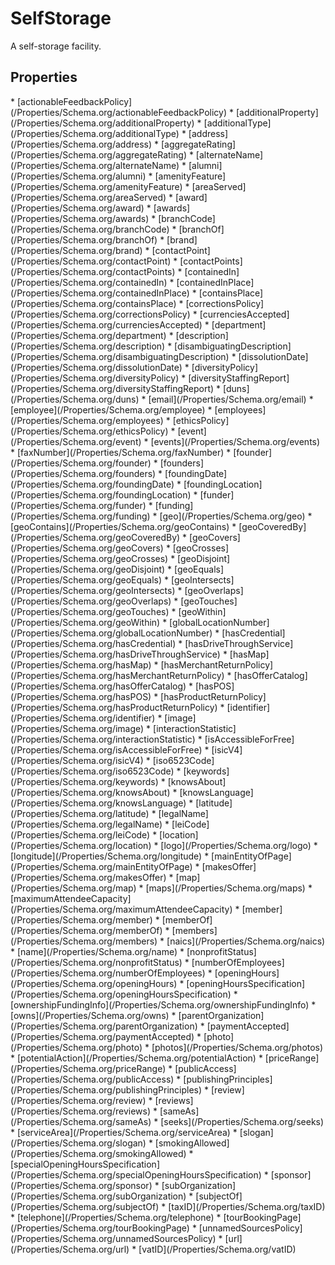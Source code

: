  
# SelfStorage

A self-storage facility.

## Properties

<Grid>
* [actionableFeedbackPolicy](/Properties/Schema.org/actionableFeedbackPolicy)
* [additionalProperty](/Properties/Schema.org/additionalProperty)
* [additionalType](/Properties/Schema.org/additionalType)
* [address](/Properties/Schema.org/address)
* [aggregateRating](/Properties/Schema.org/aggregateRating)
* [alternateName](/Properties/Schema.org/alternateName)
* [alumni](/Properties/Schema.org/alumni)
* [amenityFeature](/Properties/Schema.org/amenityFeature)
* [areaServed](/Properties/Schema.org/areaServed)
* [award](/Properties/Schema.org/award)
* [awards](/Properties/Schema.org/awards)
* [branchCode](/Properties/Schema.org/branchCode)
* [branchOf](/Properties/Schema.org/branchOf)
* [brand](/Properties/Schema.org/brand)
* [contactPoint](/Properties/Schema.org/contactPoint)
* [contactPoints](/Properties/Schema.org/contactPoints)
* [containedIn](/Properties/Schema.org/containedIn)
* [containedInPlace](/Properties/Schema.org/containedInPlace)
* [containsPlace](/Properties/Schema.org/containsPlace)
* [correctionsPolicy](/Properties/Schema.org/correctionsPolicy)
* [currenciesAccepted](/Properties/Schema.org/currenciesAccepted)
* [department](/Properties/Schema.org/department)
* [description](/Properties/Schema.org/description)
* [disambiguatingDescription](/Properties/Schema.org/disambiguatingDescription)
* [dissolutionDate](/Properties/Schema.org/dissolutionDate)
* [diversityPolicy](/Properties/Schema.org/diversityPolicy)
* [diversityStaffingReport](/Properties/Schema.org/diversityStaffingReport)
* [duns](/Properties/Schema.org/duns)
* [email](/Properties/Schema.org/email)
* [employee](/Properties/Schema.org/employee)
* [employees](/Properties/Schema.org/employees)
* [ethicsPolicy](/Properties/Schema.org/ethicsPolicy)
* [event](/Properties/Schema.org/event)
* [events](/Properties/Schema.org/events)
* [faxNumber](/Properties/Schema.org/faxNumber)
* [founder](/Properties/Schema.org/founder)
* [founders](/Properties/Schema.org/founders)
* [foundingDate](/Properties/Schema.org/foundingDate)
* [foundingLocation](/Properties/Schema.org/foundingLocation)
* [funder](/Properties/Schema.org/funder)
* [funding](/Properties/Schema.org/funding)
* [geo](/Properties/Schema.org/geo)
* [geoContains](/Properties/Schema.org/geoContains)
* [geoCoveredBy](/Properties/Schema.org/geoCoveredBy)
* [geoCovers](/Properties/Schema.org/geoCovers)
* [geoCrosses](/Properties/Schema.org/geoCrosses)
* [geoDisjoint](/Properties/Schema.org/geoDisjoint)
* [geoEquals](/Properties/Schema.org/geoEquals)
* [geoIntersects](/Properties/Schema.org/geoIntersects)
* [geoOverlaps](/Properties/Schema.org/geoOverlaps)
* [geoTouches](/Properties/Schema.org/geoTouches)
* [geoWithin](/Properties/Schema.org/geoWithin)
* [globalLocationNumber](/Properties/Schema.org/globalLocationNumber)
* [hasCredential](/Properties/Schema.org/hasCredential)
* [hasDriveThroughService](/Properties/Schema.org/hasDriveThroughService)
* [hasMap](/Properties/Schema.org/hasMap)
* [hasMerchantReturnPolicy](/Properties/Schema.org/hasMerchantReturnPolicy)
* [hasOfferCatalog](/Properties/Schema.org/hasOfferCatalog)
* [hasPOS](/Properties/Schema.org/hasPOS)
* [hasProductReturnPolicy](/Properties/Schema.org/hasProductReturnPolicy)
* [identifier](/Properties/Schema.org/identifier)
* [image](/Properties/Schema.org/image)
* [interactionStatistic](/Properties/Schema.org/interactionStatistic)
* [isAccessibleForFree](/Properties/Schema.org/isAccessibleForFree)
* [isicV4](/Properties/Schema.org/isicV4)
* [iso6523Code](/Properties/Schema.org/iso6523Code)
* [keywords](/Properties/Schema.org/keywords)
* [knowsAbout](/Properties/Schema.org/knowsAbout)
* [knowsLanguage](/Properties/Schema.org/knowsLanguage)
* [latitude](/Properties/Schema.org/latitude)
* [legalName](/Properties/Schema.org/legalName)
* [leiCode](/Properties/Schema.org/leiCode)
* [location](/Properties/Schema.org/location)
* [logo](/Properties/Schema.org/logo)
* [longitude](/Properties/Schema.org/longitude)
* [mainEntityOfPage](/Properties/Schema.org/mainEntityOfPage)
* [makesOffer](/Properties/Schema.org/makesOffer)
* [map](/Properties/Schema.org/map)
* [maps](/Properties/Schema.org/maps)
* [maximumAttendeeCapacity](/Properties/Schema.org/maximumAttendeeCapacity)
* [member](/Properties/Schema.org/member)
* [memberOf](/Properties/Schema.org/memberOf)
* [members](/Properties/Schema.org/members)
* [naics](/Properties/Schema.org/naics)
* [name](/Properties/Schema.org/name)
* [nonprofitStatus](/Properties/Schema.org/nonprofitStatus)
* [numberOfEmployees](/Properties/Schema.org/numberOfEmployees)
* [openingHours](/Properties/Schema.org/openingHours)
* [openingHoursSpecification](/Properties/Schema.org/openingHoursSpecification)
* [ownershipFundingInfo](/Properties/Schema.org/ownershipFundingInfo)
* [owns](/Properties/Schema.org/owns)
* [parentOrganization](/Properties/Schema.org/parentOrganization)
* [paymentAccepted](/Properties/Schema.org/paymentAccepted)
* [photo](/Properties/Schema.org/photo)
* [photos](/Properties/Schema.org/photos)
* [potentialAction](/Properties/Schema.org/potentialAction)
* [priceRange](/Properties/Schema.org/priceRange)
* [publicAccess](/Properties/Schema.org/publicAccess)
* [publishingPrinciples](/Properties/Schema.org/publishingPrinciples)
* [review](/Properties/Schema.org/review)
* [reviews](/Properties/Schema.org/reviews)
* [sameAs](/Properties/Schema.org/sameAs)
* [seeks](/Properties/Schema.org/seeks)
* [serviceArea](/Properties/Schema.org/serviceArea)
* [slogan](/Properties/Schema.org/slogan)
* [smokingAllowed](/Properties/Schema.org/smokingAllowed)
* [specialOpeningHoursSpecification](/Properties/Schema.org/specialOpeningHoursSpecification)
* [sponsor](/Properties/Schema.org/sponsor)
* [subOrganization](/Properties/Schema.org/subOrganization)
* [subjectOf](/Properties/Schema.org/subjectOf)
* [taxID](/Properties/Schema.org/taxID)
* [telephone](/Properties/Schema.org/telephone)
* [tourBookingPage](/Properties/Schema.org/tourBookingPage)
* [unnamedSourcesPolicy](/Properties/Schema.org/unnamedSourcesPolicy)
* [url](/Properties/Schema.org/url)
* [vatID](/Properties/Schema.org/vatID)
</Grid>

